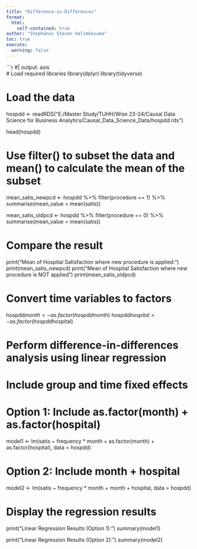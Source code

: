 ```yaml
---
title: "Difference-in-Differences"
format:
  html:
    self-contained: true
author: "Stephanus Steven Halimkesuma"
toc: true
execute:
  warning: false
---
```



```r
#| output: asis  
# Load required libraries
library(dplyr)
library(tidyverse)

# Load the data
hospdd <- readRDS("E:/Master Study/TUHH/Wise 23-24/Causal Data Science for Business Analytics/Causal_Data_Science_Data/hospdd.rds")

head(hospdd)

# Use filter() to subset the data and mean() to calculate the mean of the subset
mean_satis_newpcd <- hospdd %>%
  filter(procedure == 1) %>%
  summarise(mean_value = mean(satis))

mean_satis_oldpcd <- hospdd %>%
  filter(procedure == 0) %>%
  summarise(mean_value = mean(satis))


# Compare the result
print("Mean of Hospital Satisfaction where new procedure is applied: ")
print(mean_satis_newpcd)
print("Mean of Hospital Satisfaction where new procedure is NOT applied")
print(mean_satis_oldpcd)

# Convert time variables to factors
hospdd$month <- as.factor(hospdd$month)
hospdd$hospital <- as.factor(hospdd$hospital)


# Perform difference-in-differences analysis using linear regression
# Include group and time fixed effects

# Option 1: Include as.factor(month) + as.factor(hospital)
model1 <- lm(satis ~ frequency * month + as.factor(month) + as.factor(hospital), data = hospdd)

# Option 2: Include month + hospital
model2 <- lm(satis ~ frequency * month + month + hospital, data = hospdd)

# Display the regression results
print("Linear Regression Results (Option 1):")
summary(model1)

print("Linear Regression Results (Option 2):")
summary(model2)

